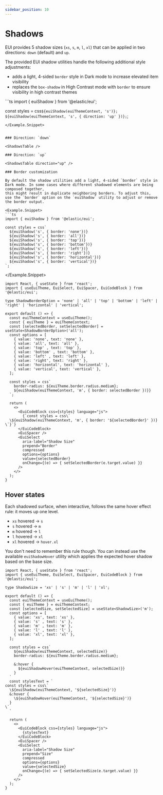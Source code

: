 ```yaml
---
sidebar_position: 10
---
```


# Shadows

EUI provides 5 shadow sizes (`xs`, `s`, `m`, `l`, `xl`) that can be applied in two directions: `down` (default) and `up`.

The provided EUI shadow utilities handle the following additional style adjustments:

- adds a light, 4-sided `border` style in Dark mode to increase elevated item visibility
- replaces the `box-shadow` in High Contrast mode with `border` to ensure visibility in high contrast themes



<EuiSpacer />
<Example.Snippet>
  ```ts
  import { euiShadow } from '@elastic/eui';

  const styles = css`
    ${euiShadow(euiThemeContext, 's')};
    ${euiShadow(euiThemeContext, 's', { direction: 'up' })};
  `;  
  ```
</Example.Snippet>


### Direction: `down`

<ShadowsTable />

### Direction: `up`

<ShadowsTable direction="up" />

### Border customization

By default the shadow utilities add a light, 4-sided `border` style in Dark mode. In some cases where different shadowed elements are being composed together, 
this might result in duplicate neighboring borders. To adjust this, use the `border` option on the `euiShadow` utility to adjust or remove the border output.

<Example.Snippet>
  ```ts
  import { euiShadow } from '@elastic/eui';

  const styles = css`
    ${euiShadow('s', { border: 'none'})}
    ${euiShadow('s', { border: 'all'})}
    ${euiShadow('s', { border: 'top'})}
    ${euiShadow('s', { border: 'bottom'})}
    ${euiShadow('s', { border: 'left'})}
    ${euiShadow('s', { border: 'right'})}
    ${euiShadow('s', { border: 'horizontal'})}
    ${euiShadow('s', { border: 'vertical'})}
  `;  
  ```
</Example.Snippet>

```tsx interactive
import React, { useState } from 'react';
import { useEuiTheme, EuiSelect, EuiSpacer, EuiCodeBlock } from '@elastic/eui';

type ShadowBorderOption = 'none' | 'all' | 'top' | 'bottom' | 'left' | 'right' | 'horizontal' | 'vertical';

export default () => {
  const euiThemeContext = useEuiTheme();
  const { euiTheme } = euiThemeContext;
  const [selectedBorder, setSelectedBorder] = useState<ShadowBorderOption>('all');
  const options = [
    { value: 'none', text: 'none' },
    { value: 'all', text: 'all' },
    { value: 'top' , text: 'top' },
    { value: 'bottom' , text: 'bottom' },
    { value: 'left' , text: 'left' },
    { value: 'right', text: 'right' },
    { value: 'horizontal', text: 'horizontal' },
    { value: 'vertical', text: 'vertical' },
  ];

  const styles = css`
    border-radius: ${euiTheme.border.radius.medium};
    ${euiShadow(euiThemeContext, 'm', { border: selectedBorder })}}
  `;

  return (
    <>
      <EuiCodeBlock css={styles} language="js">
        {`const styles = css\`
  \${euiShadow(euiThemeContext, 'm', { border: '${selectedBorder}' })}
\`}`}
      </EuiCodeBlock>
      <EuiSpacer />
      <EuiSelect
        aria-label="Shadow Size" 
        prepend="Border" 
        compressed 
        options={options}
        value={selectedBorder}
        onChange={(e) => { setSelectedBorder(e.target.value) }}
      />
    </>
  );
}
```

## Hover states

Each shadowed surface, when interactive, follows the same hover effect rule: it moves up one level. 

- `xs` hovered → `s`
- `s` hovered → `m`
- `m` hovered → `l`
- `l` hovered → `xl`
- `xl` hovered → `hover.xl`

You don't need to remember this rule though. You can instead use the available `euiShadowHover` utility which 
applies the expected hover shadow based on the base size.

```tsx interactive
import React, { useState } from 'react';
import { useEuiTheme, EuiSelect, EuiSpacer, EuiCodeBlock } from '@elastic/eui';

type ShadowSize = 'xs' | 's' | 'm' | 'l' | 'xl';

export default () => {
  const euiThemeContext = useEuiTheme();
  const { euiTheme } = euiThemeContext;
  const [selectedSize, setSelectedSize] = useState<ShadowSize>('m');
  const options = [
    { value: 'xs', text: 'xs' },
    { value: 's' , text: 's' },
    { value: 'm' , text: 'm' },
    { value: 'l' , text: 'l' },
    { value: 'xl', text: 'xl' },
  ];

  const styles = css`
    ${euiShadow(euiThemeContext, selectedSize)}
    border-radius: ${euiTheme.border.radius.medium};
    
    &:hover {
      ${euiShadowHover(euiThemeContext, selectedSize)}}
    }
  `
  const stylesText = `
const styles = css\`
  \${euiShadow(euiThemeContext, '${selectedSize}')}
  &:hover {
    \${euiShadowHover(euiThemeContext, '${selectedSize}')}
  }
\`
  `

  return (
    <>
      <EuiCodeBlock css={styles} language="js">
        {stylesText}
      </EuiCodeBlock>
      <EuiSpacer />
      <EuiSelect
        aria-label="Shadow Size" 
        prepend="Size" 
        compressed 
        options={options}
        value={selectedSize}
        onChange={(e) => { setSelectedSize(e.target.value) }}
      />
    </>
  );
}
```